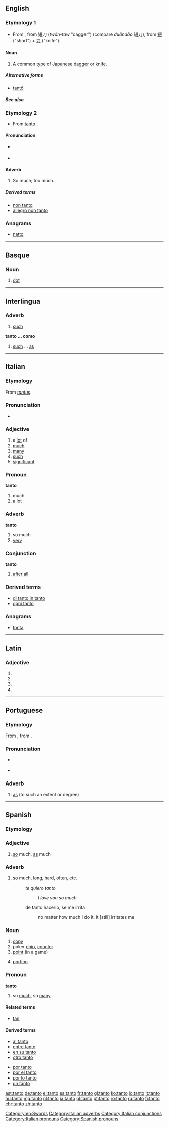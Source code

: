 {{also|tantō}}
==English==

===Etymology 1===
* From {{etyl|ja|en}} {{term|短刀|tr=tantō </i>たんとう<i>|lang=ja}}, from {{etyl|ltc|en}} 短刀 (''twán-taw'' "dagger") (compare {{etyl|cmn|-}} ''duǎndāo'' 短刀), from [[短]] ("short") + [[刀]] ("knife").

====Noun====
{{en-noun}}

# A common type of [[Japanese]] [[dagger]] or [[knife]]. {{alternative spelling of|tantō|lang=en}}

=====Alternative forms=====
* [[tantō]]

=====See also=====
{{projectlinks|pedia|page1=Tantō}}

===Etymology 2===
* From {{etyl|it|en}} [[#Italian|tanto]].

====Pronunciation====
* {{a|US}} {{IPA|/ˈtɑntoʊ/|lang=en}}
* {{a|UK}} {{IPA|/ˈtɑntəʊ/|lang=en}}

====Adverb====
{{en-adv|-}}

# {{context|music|lang=en}} So much; too much.

=====Derived terms=====
* [[non tanto]]
* [[allegro non tanto]]

===Anagrams===
* [[natto#English|natto]]

[[Category:en:Swords]]

----

==Basque==

===Noun===
{{eu-noun}}

# [[dot]]

----

==Interlingua==

===Adverb===
{{head|ia|adverb}}

# [[such]]

'''tanto ... como'''

# [[such]] ... [[as]]

----

==Italian==

===Etymology===
From {{etyl|la|it}} ''[[tantus]]''.

===Pronunciation===
* {{audio|It-tanto.ogg|Audio|lang=it}}

===Adjective===
{{it-adj|tant}}

# a [[lot]] of
# [[much]]
# [[many]]
# [[such]]
# [[significant]]

===Pronoun===
'''tanto'''

# much
# a lot

===Adverb===
'''tanto'''

# so much
# [[very]]

===Conjunction===
'''tanto'''

# [[after all]]

===Derived terms===
* [[di tanto in tanto]]
* [[ogni tanto]]

===Anagrams===
* [[tonta#Italian|tonta]]

[[Category:Italian adverbs]]
[[Category:Italian conjunctions]]
[[Category:Italian pronouns]]

----

==Latin==

===Adjective===
{{la-adj-form|tantō}}

# {{inflection of|tantus||dat|m|s|lang=la}}
# {{inflection of|tantus||dat|n|s|lang=la}}
# {{inflection of|tantus||abl|m|s|lang=la}}
# {{inflection of|tantus||abl|n|s|lang=la}}

----

==Portuguese==

===Etymology===
From {{etyl|roa-opt|pt}} {{term|tanto|lang=roa-opt}}, from {{etyl|la|pt}} {{term|tantus|lang=la}}.

===Pronunciation===
* {{a|PT}} {{IPA|/ˈtɐ̃.tu/|lang=pt}}
* {{hyphenation|tan|to|lang=pt}}

===Adverb===
{{pt-adv|-}}

# [[as]] (to such an extent or degree)

----

==Spanish==

===Etymology===
{{etyl|la|es}} {{term|tantus|lang=es}}

===Adjective===
{{es-adj|f=tanta}}

# [[so]] much, [[as]] much

===Adverb===
{{es-adv}}

# [[so]] much, long, hard, often, etc.
#: ''te quiero tanto''
#:: ''I love you so much''
#: de tanto hacerlo, se me irrita
#:: no matter how much I do it, it [still] irritates me

===Noun===
{{es-noun|m}}

# [[copy]]
# poker [[chip]], [[counter]]
# [[point]] (in a game)
# {{context|Latin America|lang=es}} [[portion]]

===Pronoun===
'''tanto'''

# so [[much]], so [[many]]

====Related terms====
* [[tan]]

====Derived terms====
{{top2}}
* [[al tanto]]
* [[entre tanto]]
* [[en su tanto]]
* [[otro tanto]]
{{mid2}}
* [[por tanto]]
* [[por el tanto]]
* [[por lo tanto]]
* [[un tanto]]
{{bottom}}

[[Category:Spanish pronouns]]

[[ast:tanto]]
[[de:tanto]]
[[el:tanto]]
[[es:tanto]]
[[fr:tanto]]
[[gl:tanto]]
[[ko:tanto]]
[[io:tanto]]
[[it:tanto]]
[[hu:tanto]]
[[mg:tanto]]
[[nl:tanto]]
[[ja:tanto]]
[[pl:tanto]]
[[pt:tanto]]
[[ro:tanto]]
[[ru:tanto]]
[[fi:tanto]]
[[chr:tanto]]
[[zh:tanto]]